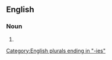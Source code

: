==English==

===Noun===
{{head|en|noun plural form}}

# {{plural of|approachability|lang=en}}

[[Category:English plurals ending in "-ies"]]